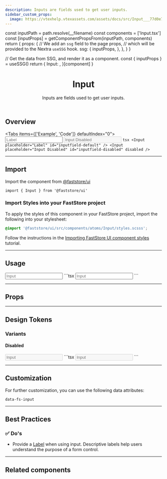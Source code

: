 ```yaml
---
description: Inputs are fields used to get user inputs.
sidebar_custom_props:
  image: https://vtexhelp.vtexassets.com/assets/docs/src/Input___77d0e7a8079b7d310e8223dd9e1994f6.png
---
```



  const inputPath = path.resolve(__filename)
  const components = ['Input.tsx']
  const [inputProps] = getComponentPropsFrom(inputPath, components)
  return {
    props: {
      // We add an `ssg` field to the page props,
      // which will be provided to the Nextra `useSSG` hook.
      ssg: {
        inputProps,
      },
    },
  }
}

  // Get the data from SSG, and render it as a component.
  const { inputProps } = useSSG()
  return {
    Input: <PropsSection propsList={inputProps} />,
  }[component]
}

<header>

# Input

Inputs are fields used to get user inputs.

</header>

## Overview

<Tabs items={['Example', 'Code']} defaultIndex="0">
  <Tab>
    <OverviewSection>
      <Input placeholder="Label" id="inputfield-default" />
      <Input placeholder="Input Disabled" id="inputfield-disabled" disabled />
    </OverviewSection>
  </Tab>
  <Tab>
    ```tsx
    <Input placeholder="Label" id="inputfield-default" />
    <Input placeholder="Input Disabled" id="inputfield-disabled" disabled />
    ```
  </Tab>
</Tabs>

---

## Import

Import the component from [@faststore/ui](/../components)

```tsx
import { Input } from '@faststore/ui'
```

### Import Styles into your FastStore project

To apply the styles of this component in your FastStore project, import the following into your stylesheet:

```scss copy
@import '@faststore/ui/src/components/atoms/Input/styles.scsss';
```

Follow the instructions in the [Importing FastStore UI component styles](/docs/customizing/importing-styles-to-faststore-ui-components) tutorial.

---

## Usage

<OverviewSection>
  <Input placeholder="Input" />
</OverviewSection>
```tsx
<Input placeholder="Input" />
```

---

## Props

<InputPropsSection component="Input" />

---

## Design Tokens

<TokenTable>
  <TokenRow
    token="--fs-input-padding"
    value="var(--fs-spacing-1) var(--fs-spacing-2)"
  />
  <TokenRow token="--fs-input-height" value="var(--fs-control-tap-size)" />
  <TokenDivider />
  <TokenRow token="--fs-input-bkg-color" value="var(--fs-color-body-bkg)" />
  <TokenRow token="--fs-input-box-shadow" value="none" />
  <TokenRow
    token="--fs-input-box-shadow-hover"
    value="0 0 0 var(--fs-border-width) var(--fs-border-color-active)"
  />
  <TokenDivider />
  <TokenRow
    token="--fs-input-text-color"
    value="var(--fs-color-text)"
    isColor
  />
  <TokenRow token="--fs-input-text-size" value="var(--fs-text-size-body)" />
  <TokenDivider />
  <TokenRow token="--fs-input-line-height" value="1.25" />
  <TokenDivider />
  <TokenRow
    token="--fs-input-transition-function"
    value="var(--fs-transition-function)"
  />
  <TokenRow
    token="--fs-input-transition-property"
    value="var(--fs-transition-property)"
  />
  <TokenRow
    token="--fs-input-transition-timing"
    value="var(--fs-transition-timing)"
  />
</TokenTable>

### Variants

#### Disabled

<OverviewSection>
  <Input placeholder="Input" disabled />
</OverviewSection>
```tsx
<Input placeholder="Input" disabled />
```

<TokenTable>
  <TokenRow
    token="--fs-input-disabled-bkg-color"
    value="var(--fs-color-disabled-bkg)"
    isColor
  />
  <TokenRow
    token="--fs-input-disabled-text-color"
    value="var(--fs-color-disabled-text)"
    isColor
  />
  <TokenRow
    token="--fs-input-disabled-border-width"
    value="var(--fs-border-width)"
    isColor
  />
  <TokenRow
    token="--fs-input-disabled-border-color"
    value="var(--fs-border-color)"
    isColor
  />
</TokenTable>

---

## Customization

For further customization, you can use the following data attributes:

`data-fs-input`

---

## Best Practices

### ✅ Do's

- Provide a [Label](/components/atoms/label) when using input. Descriptive labels help users understand the purpose of a form control.

---

## Related components

<SectionList>
  <SectionItem
    title="InputField"
    description="
InputField wraps an Input and its corresponding Label."
    actionPath="/components/molecules/input-field"
  >
    <InputField label="Label" id="inputfield-default" />
  </SectionItem>
</SectionList>
